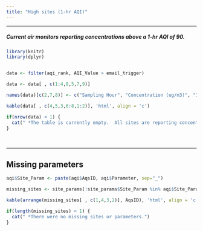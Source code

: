 ---
title: "High sites (1-hr AQI)"
---


<script type="text/JavaScript">
  setTimeout(function() { window.location=window.location;}, 350000);
</script>

<hr> 

##### Current air monitors reporting concentrations above a 1-hr AQI of 90.

<div class = "orange">
```{r kable, message=F, echo=F, results='asis', warning=F}
library(knitr)
library(dplyr)


data <- filter(aqi_rank, AQI_Value > email_trigger) 

data <- data[ , c(1:4,8,5,7,9)]

names(data)[c(2,7,8)] <- c("Sampling Hour", "Concentration (ug/m3)", "1-hr AQI")

kable(data[ , c(4,5,3,6:8,1:2)], 'html', align = 'c')

if(nrow(data) < 1) {
  cat(" *The table is currently empty.  All sites are reporting concentrations at or below a 1-hr AQI of 90.")
} 

```
</div>

<br> <hr>

<div class = "gray">
## Missing parameters
```{r miss_high, message=F, echo=F, results='asis', warning=F}

aqi$Site_Param <- paste(aqi$AqsID, aqi$Parameter, sep="_") 

missing_sites <- site_params[!site_params$Site_Param %in% aqi$Site_Param, ]

kable(arrange(missing_sites[ , c(1,4,3,2)], AqsID), 'html', align = 'c')

if(length(missing_sites) < 1) {
  cat(" *There were no missing sites or parameters.")
} 
```
</div>

